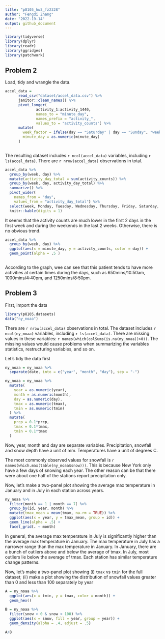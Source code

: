 ```yaml
---
title: "p8105_hw3_fz2328"
author: "Fengdi Zhang"
date: "2022-10-14"
output: github_document
---
```


```r
library(tidyverse)
library(dplyr)
library(readr)
library(ggridges)
library(patchwork)
```

## Problem 2

Load, tidy and wrangle the data.

```r
accel_data = 
      read_csv("dataset/accel_data.csv") %>% 
      janitor::clean_names() %>%
      pivot_longer(
              activity_1:activity_1440,
              names_to = "minute_day",
              names_prefix = "activity_",
              values_to = "activity_counts") %>% 
      mutate(
        week_factor = ifelse(day == "Saturday" | day == "Sunday", "weekend", "weekday"),
        minute_day = as.numeric(minute_day)
      )
 
```

The resulting dataset includes `r ncol(accel_data)` variables, including `r ls(accel_data)`. There are `r nrow(accel_data)` observations in total. 


```r
accel_data %>%
  group_by(week, day) %>%
  mutate(activity_day_total = sum(activity_counts)) %>% 
  group_by(week, day, activity_day_total) %>% 
  summarize() %>% 
  pivot_wider(
    names_from = "day",
    values_from = "activity_day_total") %>% 
  select(week, Monday, Tuesday, Wednesday, Thursday, Friday, Saturday, Sunday) %>% 
  knitr::kable(digits = 1)
```

It seems that the activity counts are much lower in the first 2 days in the first week and during the weekends in the last 2 weeks. Otherwise, there is no obvious trend.

```r
accel_data %>% 
  group_by(week, day) %>% 
  ggplot(aes(x = minute_day, y = activity_counts, color = day)) + 
  geom_point(alpha = .5 ) 
  
```

According to the graph, wee can see that this patient tends to have more activities at certain times during the days, such as 650mins/10:50am, 1000mins/4:40pm, and 1250mins/8:50pm. 


## Problem 3

First, import the data
```r
library(p8105.datasets)
data("ny_noaa")
```

There are `r nrow(accel_data)` observations in total. The dataset includes `r ncol(ny_noaa)` variables, including `r ls(accel_data)`. There are missing values in these variables: `r names(which(colSums(is.na(ny_noaa))>0))`. The missing values would cause problems when summarizing the variables statistics, restructuring variables, and so on. 

Let's tidy the data first
```r
ny_noaa = ny_noaa %>% 
  separate(date, into = c("year", "month", "day"), sep = "-")

ny_noaa = ny_noaa %>% 
  mutate(
    year = as.numeric(year),
    month = as.numeric(month),
    day = as.numeric(day),
    tmax = as.numeric(tmax),
    tmin = as.numeric(tmin)
  ) %>% 
  mutate(
    prcp = 0.1*prcp, 
    tmax = 0.1*tmax,
    tmin = 0.1*tmax
  )

```

Now, year, month and day are separate variables. Precipitation, snowfall and snow depth have a unit of mm. Temperatures have a unit of degrees C. 

The most commonly observed values for snowfall is `r names(which.max(table(ny_noaa$snow)))`. This is because New York only have a few days of snowing each year. The other reason can be that there were about one half of the stations report precipitation only. 


Now, let's make a two-panel plot showing the average max temperature in January and in July in each station across years.
```r
ny_noaa %>% 
  filter(month == 1 | month == 7) %>% 
  group_by(id, year, month) %>% 
  mutate(tmax_mean = mean(tmax, na.rm = TRUE)) %>% 
  ggplot(aes(x = year, y = tmax_mean, group = id)) + 
  geom_line(alpha = .5) + 
  facet_grid(. ~ month)
```

In general, the average max temperature in July is significantly higher than the average max temperature in January. 
The max temperature in July has a narrower range than the max temperature in January. 
In January, there are a bunch of outliers above and below the average of tmax. In July, most outliers lie below the average of tmax. 
Each station has similar temperature change patterns. 


Now, let's make a two-panel plot showing (i) `tmax` vs `tmin` for the full dataset; (ii) make a plot showing the distribution of snowfall values greater than 0 and less than 100 separately by year
```r
A = ny_noaa %>% 
  ggplot(aes(x = tmin, y = tmax, color = month)) + 
  geom_hex()
 
B = ny_noaa %>%
  filter(snow > 0 & snow < 100) %>% 
  ggplot(aes(x = snow, fill = year, group = year)) + 
  geom_density(alpha = .4, adjust = .5) 

A/B
  
```

